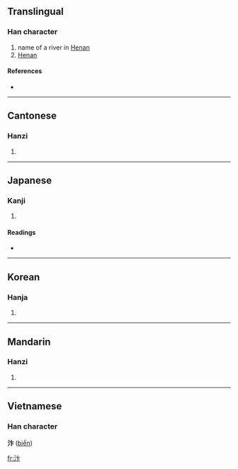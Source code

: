==Translingual==

===Han character===
{{Han char|rn=85|rad=水|as=04|sn=7|four=3013<sub>0</sub>|canj=水卜卜 (EYY)}}

# name of a river in [[Henan]]
# [[Henan]]

====References====
* {{Han ref|kx=0608.050|dkj=17165|dj=1001.090|hdz=31571.030|uh=6C74|ud=27764|bh=A858|bd=43096}}

----

==Cantonese==

===Hanzi===
{{yue-hanzi|jyut=|y=bin6}}

# {{defn|Cantonese}}

----

==Japanese==

===Kanji===
{{ja-kanji|grade=|rs=水04}}

# {{defn|Japanese}}

====Readings====
* {{ja-readings|on=[[へん]] (hen), [[べん]] (ben)|kun=}}

----

==Korean==

===Hanja===
{{ko-hanja|hangeul=파|eumhun=|rv=pa|mr=p'a|y=pha}}

# {{defn|Korean}}

----

==Mandarin==

===Hanzi===
{{cmn-hanzi|pin=[[biàn]] ([[bian4]])|wg=pien<sup>4</sup>}}

# {{defn|Mandarin}}

----

==Vietnamese==
===Han character===
'''汴''' ([[biển]])

[[fr:汴]]